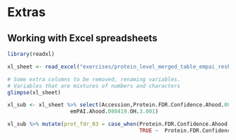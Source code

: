# Extras {#extras}

## Working with Excel spreadsheets

```r
library(readxl)

xl_sheet <- read_excel("exercises/protein_level_merged_table_empai_reshaped_selected_cols13.1.2020.xlsx")

# Some extra columns to be removed, renaming variables. 
# Variables that are mixtures of numbers and characters
glimpse(xl_sheet)

xl_sub <- xl_sheet %>% select(Accession,Protein.FDR.Confidence.Ahood.080419.OH.3.001,
                    emPAI.Ahood.080419.OH.3.001)

xl_sub %>% mutate(prot_fdr_03 = case_when(Protein.FDR.Confidence.Ahood.080419.OH.3.001 == "0" ~ "Low",
                                          TRUE ~  Protein.FDR.Confidence.Ahood.080419.OH.3.001))
```



